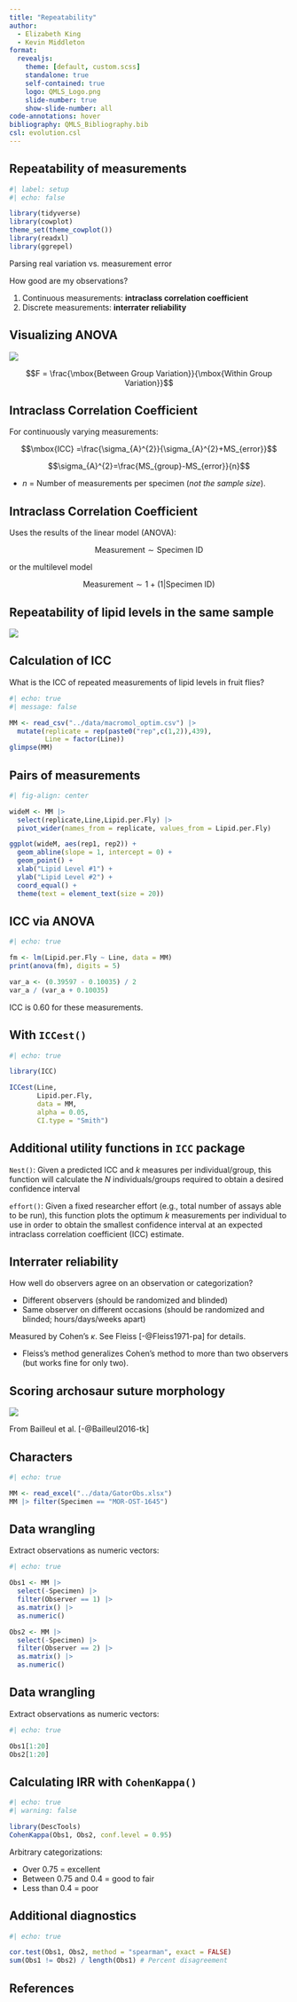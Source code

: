 ```yaml
---
title: "Repeatability"
author:
  - Elizabeth King
  - Kevin Middleton
format:
  revealjs:
    theme: [default, custom.scss]
    standalone: true
    self-contained: true
    logo: QMLS_Logo.png
    slide-number: true
    show-slide-number: all
code-annotations: hover
bibliography: QMLS_Bibliography.bib
csl: evolution.csl
---
```


## Repeatability of measurements

```r
#| label: setup
#| echo: false

library(tidyverse)
library(cowplot)
theme_set(theme_cowplot())
library(readxl)
library(ggrepel)
```

<!--
Datasets
  GatorObs.xlsx
  G44_Morphometrics.xlsx
  macromol_optim.csv
-->

Parsing real variation vs. measurement error

How good are my observations?

1. Continuous measurements: **intraclass correlation coefficient**
1. Discrete measurements: **interrater reliability**


## Visualizing ANOVA

![](https://i.imgur.com/dNF4ph0.png){fig-align="center"}

$$F = \frac{\mbox{Between Group Variation}}{\mbox{Within Group Variation}}$$


## Intraclass Correlation Coefficient

For continuously varying measurements:

$$\mbox{ICC} =\frac{\sigma_{A}^{2}}{\sigma_{A}^{2}+MS_{error}}$$

$$\sigma_{A}^{2}=\frac{MS_{group}-MS_{error}}{n}$$

- $n$ = Number of measurements per specimen (*not the sample size*).


## Intraclass Correlation Coefficient

Uses the results of the linear model (ANOVA):

$$\mbox{Measurement} \sim \mbox{Specimen ID}$$

or the multilevel model

$$\mbox{Measurement} \sim 1 + (1 | \mbox{Specimen ID})$$


## Repeatability of lipid levels in the same sample

![](https://i.imgur.com/6nkJATA.png){fig-align="center"}


## Calculation of ICC

What is the ICC of repeated measurements of lipid levels in fruit flies?

```r
#| echo: true
#| message: false

MM <- read_csv("../data/macromol_optim.csv") |> 
  mutate(replicate = rep(paste0("rep",c(1,2)),439),
         Line = factor(Line))
glimpse(MM)

```


## Pairs of measurements

```r
#| fig-align: center

wideM <- MM |>
  select(replicate,Line,Lipid.per.Fly) |>
  pivot_wider(names_from = replicate, values_from = Lipid.per.Fly)

ggplot(wideM, aes(rep1, rep2)) +
  geom_abline(slope = 1, intercept = 0) +
  geom_point() +
  xlab("Lipid Level #1") +
  ylab("Lipid Level #2") +
  coord_equal() +
  theme(text = element_text(size = 20))

```


## ICC via ANOVA

```r
#| echo: true

fm <- lm(Lipid.per.Fly ~ Line, data = MM)
print(anova(fm), digits = 5)

var_a <- (0.39597 - 0.10035) / 2
var_a / (var_a + 0.10035)

```

ICC is 0.60 for these measurements.


## With `ICCest()`

```r
#| echo: true

library(ICC)

ICCest(Line,
       Lipid.per.Fly,
       data = MM,
       alpha = 0.05,
       CI.type = "Smith")

```


## Additional utility functions in `ICC` package

`Nest()`: Given a predicted ICC and *k* measures per individual/group, this function will calculate the *N* individuals/groups required to obtain a desired confidence interval

`effort()`: Given a fixed researcher effort (e.g., total number of assays able to be run), this function plots the optimum *k* measurements per individual to use in order to obtain the smallest confidence interval at an expected intraclass correlation coefficient (ICC) estimate.


## Interrater reliability

How well do observers agree on an observation or categorization?

- Different observers (should be randomized and blinded)
- Same observer on different occasions (should be randomized and blinded; hours/days/weeks apart)

Measured by Cohen's $\kappa$. See Fleiss [-@Fleiss1971-pa] for details.

- Fleiss's method generalizes Cohen's method to more than two observers (but works fine for only two).


## Scoring archosaur suture morphology

![](https://i.imgur.com/y9SByTR.png){fig-align="center"}

From Bailleul et al. [-@Bailleul2016-tk]


## Characters

```r
#| echo: true

MM <- read_excel("../data/GatorObs.xlsx")
MM |> filter(Specimen == "MOR-OST-1645")
```


## Data wrangling

Extract observations as numeric vectors:

```r
#| echo: true

Obs1 <- MM |> 
  select(-Specimen) |> 
  filter(Observer == 1) |>
  as.matrix() |> 
  as.numeric()

Obs2 <- MM |> 
  select(-Specimen) |> 
  filter(Observer == 2) |>
  as.matrix() |> 
  as.numeric()
```


## Data wrangling

Extract observations as numeric vectors:

```r
#| echo: true

Obs1[1:20]
Obs2[1:20]
```


## Calculating IRR with `CohenKappa()`

```r
#| echo: true
#| warning: false

library(DescTools)
CohenKappa(Obs1, Obs2, conf.level = 0.95)
```

Arbitrary categorizations:

- Over 0.75 = excellent
- Between 0.75 and 0.4 = good to fair
- Less than 0.4 = poor


## Additional diagnostics

```r
#| echo: true

cor.test(Obs1, Obs2, method = "spearman", exact = FALSE)
sum(Obs1 != Obs2) / length(Obs1) # Percent disagreement
```


## References

::: {#refs}
:::
